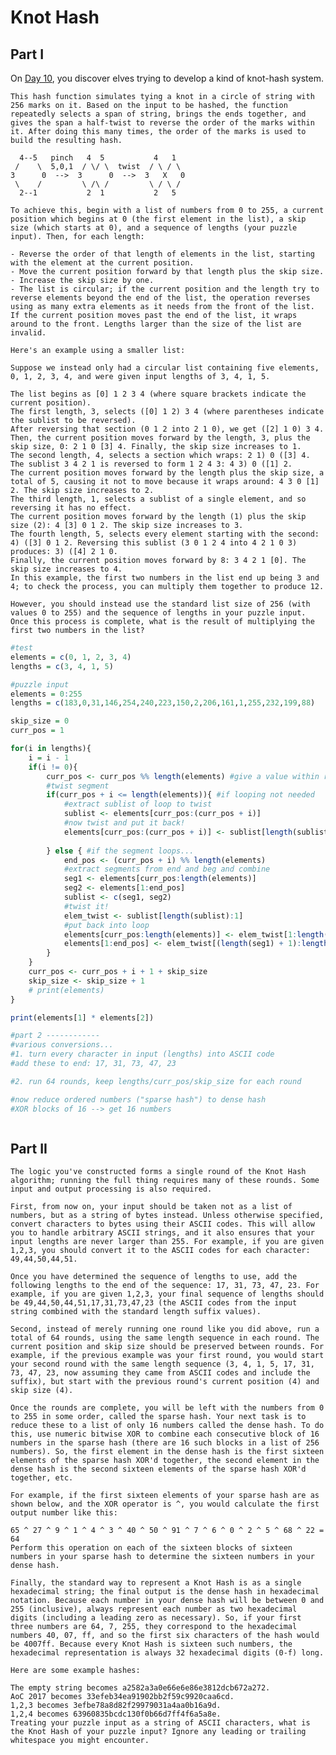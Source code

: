 # Knot Hash

## Part I

On [Day 10](https://adventofcode.com/2017/day/10), you discover elves trying to develop a kind of knot-hash system. 

```block2
This hash function simulates tying a knot in a circle of string with 256 marks on it. Based on the input to be hashed, the function repeatedly selects a span of string, brings the ends together, and gives the span a half-twist to reverse the order of the marks within it. After doing this many times, the order of the marks is used to build the resulting hash.

  4--5   pinch   4  5           4   1
 /    \  5,0,1  / \/ \  twist  / \ / \
3      0  -->  3      0  -->  3   X   0
 \    /         \ /\ /         \ / \ /
  2--1           2  1           2   5
  
To achieve this, begin with a list of numbers from 0 to 255, a current position which begins at 0 (the first element in the list), a skip size (which starts at 0), and a sequence of lengths (your puzzle input). Then, for each length:

- Reverse the order of that length of elements in the list, starting with the element at the current position.
- Move the current position forward by that length plus the skip size.
- Increase the skip size by one.
- The list is circular; if the current position and the length try to reverse elements beyond the end of the list, the operation reverses using as many extra elements as it needs from the front of the list. If the current position moves past the end of the list, it wraps around to the front. Lengths larger than the size of the list are invalid.

Here's an example using a smaller list:

Suppose we instead only had a circular list containing five elements, 0, 1, 2, 3, 4, and were given input lengths of 3, 4, 1, 5.

The list begins as [0] 1 2 3 4 (where square brackets indicate the current position).
The first length, 3, selects ([0] 1 2) 3 4 (where parentheses indicate the sublist to be reversed).
After reversing that section (0 1 2 into 2 1 0), we get ([2] 1 0) 3 4.
Then, the current position moves forward by the length, 3, plus the skip size, 0: 2 1 0 [3] 4. Finally, the skip size increases to 1.
The second length, 4, selects a section which wraps: 2 1) 0 ([3] 4.
The sublist 3 4 2 1 is reversed to form 1 2 4 3: 4 3) 0 ([1] 2.
The current position moves forward by the length plus the skip size, a total of 5, causing it not to move because it wraps around: 4 3 0 [1] 2. The skip size increases to 2.
The third length, 1, selects a sublist of a single element, and so reversing it has no effect.
The current position moves forward by the length (1) plus the skip size (2): 4 [3] 0 1 2. The skip size increases to 3.
The fourth length, 5, selects every element starting with the second: 4) ([3] 0 1 2. Reversing this sublist (3 0 1 2 4 into 4 2 1 0 3) produces: 3) ([4] 2 1 0.
Finally, the current position moves forward by 8: 3 4 2 1 [0]. The skip size increases to 4.
In this example, the first two numbers in the list end up being 3 and 4; to check the process, you can multiply them together to produce 12.

However, you should instead use the standard list size of 256 (with values 0 to 255) and the sequence of lengths in your puzzle input. Once this process is complete, what is the result of multiplying the first two numbers in the list?
```

```r
#test
elements = c(0, 1, 2, 3, 4)
lengths = c(3, 4, 1, 5)

#puzzle input
elements = 0:255
lengths = c(183,0,31,146,254,240,223,150,2,206,161,1,255,232,199,88)

skip_size = 0
curr_pos = 1

for(i in lengths){
    i = i - 1
    if(i != 0){
        curr_pos <- curr_pos %% length(elements) #give a value within range
        #twist segment
        if(curr_pos + i <= length(elements)){ #if looping not needed
            #extract sublist of loop to twist
            sublist <- elements[curr_pos:(curr_pos + i)]
            #now twist and put it back!
            elements[curr_pos:(curr_pos + i)] <- sublist[length(sublist):1]
            
        } else { #if the segment loops...
            end_pos <- (curr_pos + i) %% length(elements)
            #extract segments from end and beg and combine
            seg1 <- elements[curr_pos:length(elements)]
            seg2 <- elements[1:end_pos]
            sublist <- c(seg1, seg2)
            #twist it!
            elem_twist <- sublist[length(sublist):1]
            #put back into loop
            elements[curr_pos:length(elements)] <- elem_twist[1:length(seg1)]
            elements[1:end_pos] <- elem_twist[(length(seg1) + 1):length(elem_twist)]                
        }
    }
    curr_pos <- curr_pos + i + 1 + skip_size
    skip_size <- skip_size + 1
    # print(elements)
}

print(elements[1] * elements[2])

#part 2 ------------
#various conversions...
#1. turn every character in input (lengths) into ASCII code
#add these to end: 17, 31, 73, 47, 23

#2. run 64 rounds, keep lengths/curr_pos/skip_size for each round

#now reduce ordered numbers ("sparse hash") to dense hash
#XOR blocks of 16 --> get 16 numbers



```



## Part II

```
The logic you've constructed forms a single round of the Knot Hash algorithm; running the full thing requires many of these rounds. Some input and output processing is also required.

First, from now on, your input should be taken not as a list of numbers, but as a string of bytes instead. Unless otherwise specified, convert characters to bytes using their ASCII codes. This will allow you to handle arbitrary ASCII strings, and it also ensures that your input lengths are never larger than 255. For example, if you are given 1,2,3, you should convert it to the ASCII codes for each character: 49,44,50,44,51.

Once you have determined the sequence of lengths to use, add the following lengths to the end of the sequence: 17, 31, 73, 47, 23. For example, if you are given 1,2,3, your final sequence of lengths should be 49,44,50,44,51,17,31,73,47,23 (the ASCII codes from the input string combined with the standard length suffix values).

Second, instead of merely running one round like you did above, run a total of 64 rounds, using the same length sequence in each round. The current position and skip size should be preserved between rounds. For example, if the previous example was your first round, you would start your second round with the same length sequence (3, 4, 1, 5, 17, 31, 73, 47, 23, now assuming they came from ASCII codes and include the suffix), but start with the previous round's current position (4) and skip size (4).

Once the rounds are complete, you will be left with the numbers from 0 to 255 in some order, called the sparse hash. Your next task is to reduce these to a list of only 16 numbers called the dense hash. To do this, use numeric bitwise XOR to combine each consecutive block of 16 numbers in the sparse hash (there are 16 such blocks in a list of 256 numbers). So, the first element in the dense hash is the first sixteen elements of the sparse hash XOR'd together, the second element in the dense hash is the second sixteen elements of the sparse hash XOR'd together, etc.

For example, if the first sixteen elements of your sparse hash are as shown below, and the XOR operator is ^, you would calculate the first output number like this:

65 ^ 27 ^ 9 ^ 1 ^ 4 ^ 3 ^ 40 ^ 50 ^ 91 ^ 7 ^ 6 ^ 0 ^ 2 ^ 5 ^ 68 ^ 22 = 64
Perform this operation on each of the sixteen blocks of sixteen numbers in your sparse hash to determine the sixteen numbers in your dense hash.

Finally, the standard way to represent a Knot Hash is as a single hexadecimal string; the final output is the dense hash in hexadecimal notation. Because each number in your dense hash will be between 0 and 255 (inclusive), always represent each number as two hexadecimal digits (including a leading zero as necessary). So, if your first three numbers are 64, 7, 255, they correspond to the hexadecimal numbers 40, 07, ff, and so the first six characters of the hash would be 4007ff. Because every Knot Hash is sixteen such numbers, the hexadecimal representation is always 32 hexadecimal digits (0-f) long.

Here are some example hashes:

The empty string becomes a2582a3a0e66e6e86e3812dcb672a272.
AoC 2017 becomes 33efeb34ea91902bb2f59c9920caa6cd.
1,2,3 becomes 3efbe78a8d82f29979031a4aa0b16a9d.
1,2,4 becomes 63960835bcdc130f0b66d7ff4f6a5a8e.
Treating your puzzle input as a string of ASCII characters, what is the Knot Hash of your puzzle input? Ignore any leading or trailing whitespace you might encounter.
```